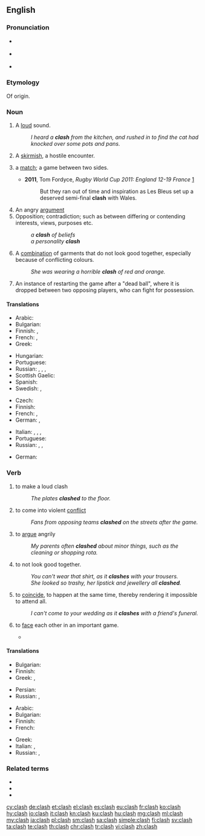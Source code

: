 ==English==
{{wikipedia}}

===Pronunciation===
* {{a|UK}} {{IPA|/ˈklɑːʃ/|lang=en}}
* {{a|UK}} {{IPA|/ˈklæʃ/|lang=en}}
* {{rhymes|æʃ|lang=en}}

===Etymology===
Of {{onomatopoeic|lang=en}} origin.

===Noun===
{{en-noun|es}}

# {{label|en|onomatopoeia}} A [[loud]] sound.
#: ''I heard a '''clash''' from the kitchen, and rushed in to find the cat had knocked over some pots and pans.''
# {{label|en|military}} A [[skirmish]], a hostile encounter.
# {{label|en|sports}} a [[match]]; a game between two sides.
#* '''2011''', Tom Fordyce, ''Rugby World Cup 2011: England 12-19 France'' [http://news.bbc.co.uk/sport1/hi/rugby_union/15210221.stm]
#*: But they ran out of time and inspiration as Les Bleus set up a deserved semi-final '''clash''' with Wales.
# An angry [[argument]]
# Opposition; contradiction; such as between differing or contending interests, views, purposes etc.
#: ''a '''clash''' of beliefs''
#: ''a personality '''clash'''''
# A [[combination]] of garments that do not look good together, especially because of conflicting colours.
#: ''She was wearing a horrible '''clash''' of red and orange.''
# {{label|en|hurling}} An instance of restarting the game after a "dead ball", where it is dropped between two opposing players, who can fight for possession.

====Translations====
{{trans-top|loud sound}}
* Arabic: {{t|ar|تصادم}}
* Bulgarian: {{t+|bg|трясък|m}}
* Finnish: {{t|fi|kalske}}, {{t|fi|kalskahdus}}
* French: {{t+|fr|fracas}}, {{t+|fr|cliquetis}}
* Greek: {{t+|el|κλαγγή|f}}
{{trans-mid}}
* Hungarian: {{t+|hu|csattanás}}
* Portuguese: {{t+|pt|estrondo|m}}
* Russian: {{t+|ru|лязг|m}}, {{t+|ru|громыха́ние|n}}, {{t+|ru|гул|m}}, {{t+|ru|гро́хот|m}}
* Scottish Gaelic: {{t|gd|gliong|m}}
* Spanish: {{t|es|colision}}
* Swedish: {{t+|sv|skräll}}, {{t+|sv|smäll}}
{{trans-bottom}}

{{trans-top|skirmish}}
* Czech: {{t+|cs|střet|m}}
* Finnish: {{t+|fi|yhteenotto}}
* French: {{t+|fr|échauffourée|f}}, {{t+|fr|escarmouche|f}}
* German: {{t+|de|Zusammenstoß|m}}, {{t+|de|Auseinandersetzung|f}}
{{trans-mid}}
* Italian: {{t+|it|scontro|m}}, {{t+|it|schermaglia|f}}, {{t+|it|baruffa|f}}, {{t+|it|zuffa|f}}
* Portuguese: {{t+|pt|conflito|m}}
* Russian: {{t+|ru|столкнове́ние|n}}, {{t+|ru|сты́чка|f}}, {{t+|ru|разбо́рка|f}} {{qualifier|slang}}
{{trans-bottom}}

{{trans-top|opposition; contradiction}}
* German: {{t+|de|Clash|m}}
{{trans-mid}}
{{trans-bottom}}

===Verb===
{{en-verb|es}}

# to make a loud clash
#: ''The plates '''clashed''' to the floor.''
# to come into violent [[conflict]]
#: ''Fans from opposing teams '''clashed''' on the streets after the game.''
# {{label|en|intransitive}} to [[argue]] angrily
#: ''My parents often '''clashed''' about minor things, such as the cleaning or shopping rota.''
# {{label|en|intransitive|of clothes}} to not look good together.
#: ''You can't wear that shirt, as it '''clashes''' with your trousers.''
#: ''She looked so trashy, her lipstick and jewellery all '''clashed'''.''
# {{label|en|intransitive|of events}} to [[coincide]], to happen at the same time, thereby rendering it impossible to attend all.
#: ''I can't come to your wedding as it '''clashes''' with a friend's funeral.''
# {{label|en|intransitive|in games or sports}} to [[face]] each other in an important game.
#* {{quote-news
|date=June 27, 2008
|author=
|title=Jones confirms Calzaghe showdown
|work=BBC Sport
|url=http://news.bbc.co.uk/sport2/hi/boxing/7476878.stm
|page=
|passage=The veteran American legend claims he and Welsh two-weight world champion Calzaghe will '''clash''' on 20 September, probably at The MGM Grand in Las Vegas.}}

====Translations====
{{trans-top|clash}}
* Bulgarian: {{t+|bg|тряскам}}
* Finnish: {{t|fi|kalskahtaa}}
* Greek: {{t|el|κλαγγάζω}}, {{t+|el|βροντώ}}
{{trans-mid}}
* Persian: {{t+|fa|برخورد|sc=fa-Arab}}
* Russian: {{t+|ru|греме́ть}}, {{t+|ru|грохота́ть}}
{{trans-bottom}}

{{trans-top|conflict}}
* Arabic: {{t|ar|يتصادم}}
* Bulgarian: {{t|bg|сблъсквам се}}
* Finnish: {{t|fi|ottaa yhteen}}
* French: {{t+|fr|s'affronter}}
{{trans-mid}}
* Greek: {{t+|el|συγκρούομαι}}
* Italian: {{t+|it|cozzare}}, {{t|it|scontrarsi}}
* Russian: {{t+|ru|ста́лкиваться}}, {{t+|ru|конфликтова́ть}}
{{trans-bottom}}

===Related terms===
* {{l|en|clashy}}
* {{l|en|electroclash}}
* {{l|en|soundclash}}

[[cy:clash]]
[[de:clash]]
[[et:clash]]
[[el:clash]]
[[es:clash]]
[[eu:clash]]
[[fr:clash]]
[[ko:clash]]
[[hy:clash]]
[[io:clash]]
[[it:clash]]
[[kn:clash]]
[[ku:clash]]
[[hu:clash]]
[[mg:clash]]
[[ml:clash]]
[[my:clash]]
[[ja:clash]]
[[pl:clash]]
[[sm:clash]]
[[sa:clash]]
[[simple:clash]]
[[fi:clash]]
[[sv:clash]]
[[ta:clash]]
[[te:clash]]
[[th:clash]]
[[chr:clash]]
[[tr:clash]]
[[vi:clash]]
[[zh:clash]]